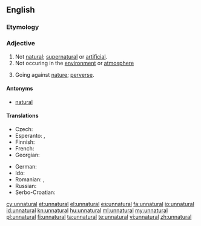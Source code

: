 ==English==

===Etymology===
{{prefix|un|natural}}

===Adjective===
{{en-adj}}

# Not [[natural]]; [[supernatural]] or [[artificial]].
# Not occuring in the [[environment]] or [[atmosphere]]
# {{context|dated}} Going against [[nature]]; [[perverse]].

====Antonyms====
* [[natural]]

====Translations====
{{trans-top|not natural}}
* Czech: {{t-|cs|nepřirozený}}
* Esperanto: {{t-|eo|nenatura}},  {{t-|eo|kontraŭnatura}}
* Finnish: {{t-|fi|luonnoton}}
* French: {{t+|fr|artificiel}}
* Georgian: {{t-|ka|ხელოვნური|sc=Geor}}
{{trans-mid}}
* German: {{t-|de|unnatürlich}}
* Ido: {{t+|io|nenaturala}}
* Romanian: {{t+|ro|artificial}}, {{t-|ro|nenatural|m|n}}
* Russian: {{t+|ru|неестественный}}
* Serbo-Croatian: {{t-|sh|neprirodan|alt=neprírodan}}
{{trans-bottom}}

[[cy:unnatural]]
[[et:unnatural]]
[[el:unnatural]]
[[es:unnatural]]
[[fa:unnatural]]
[[io:unnatural]]
[[id:unnatural]]
[[kn:unnatural]]
[[hu:unnatural]]
[[ml:unnatural]]
[[my:unnatural]]
[[pl:unnatural]]
[[fi:unnatural]]
[[ta:unnatural]]
[[te:unnatural]]
[[vi:unnatural]]
[[zh:unnatural]]